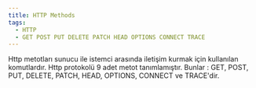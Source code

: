 ```yaml
---
title: HTTP Methods
tags:
  - HTTP
  - GET POST PUT DELETE PATCH HEAD OPTIONS CONNECT TRACE
---
```


Http metotları sunucu ile istemci arasında iletişim kurmak için kullanılan komutlardır. Http protokolü 9 adet metot tanımlamıştır. Bunlar : GET, POST, PUT, DELETE, PATCH, HEAD, OPTIONS, CONNECT ve TRACE'dir.  